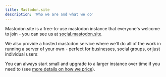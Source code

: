 ```yaml
---
title: Mastodon.site
description: 'Who we are and what we do'
---
```


Mastodon.site is a free-to-use mastodon instance that everyone's welcome to join - you can see us at [social.mastodon.site](https://social.mastodon.site).

We also provide a hosted mastodon service where we'll do all of the work in running a server of your own - perfect for businesses, social groups, or just individual users:
<Snippet file="packages.mdx" />

You can always start small and upgrade to a larger instance over time if you need to (see [more details on how we price](/managed-instance)).